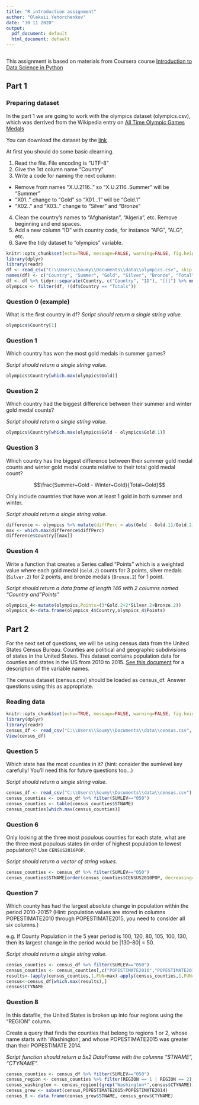 ---
title: "R introduction assignment"
author: "Oleksii Yehorchenkov"
date: "30 11 2020"
output:
  pdf_document: default
  html_document: default
---

```{r setup, include=FALSE}
```

This assignment is based on materials from Coursera course [Introduction to Data Science in Python](https://www.coursera.org/learn/python-data-analysis/home/welcome)

## Part 1
### Preparing dataset

In the part 1 we are going to work with the olympics dataset (olympics.csv), which was derrived from the Wikipedia entry on [All Time Olympic Games Medals](https://en.wikipedia.org/wiki/All-time_Olympic_Games_medal_table)

You can download the dataset by the [link](https://www.dropbox.com/s/9oayr45v7nj30nv/olympics.csv?dl=0)

At first you should do some basic clearning.

1. Read the file. File encoding is "UTF-8"
2. Give the 1st column name "Country"
3. Write a code for naming the next column:
- Remove from names "X.U.2116.." so "X.U.2116..Summer" will be "Summer"
- "X01.." change to "Gold" so "X01...1" will be "Gold.1"
- "X02.." and "X03.." change to "Silver" and "Bronze"
4. Clean the country's names to "Afghanistan", "Algeria", etc. Remove beginning and end spaces.
5. Add a new column "ID" with country code, for instance "AFG", "ALG", etc.
6. Save the tidy dataset to "olympics" variable.

```{r}
knitr::opts_chunk$set(echo=TRUE, message=FALSE, warning=FALSE, fig.height=12)
library(dplyr)
library(readr)
df <- read_csv("C:\\Users\\Soumy\\Documents\\data\\olympics.csv", skip = 1)
names(df) <- c("Country", "Summer", "Gold", "Silver", "Bronze", "Total", "Winter", "Gold.1", "Silver.1", "Bronze.1", "Total.1", "Games", "Gold.2", "Silver.2", "Bronze.2", "Combined.total")
df <- df %>% tidyr::separate(Country, c("Country", "ID"), "[(]") %>% mutate(ID=gsub("[)]","",ID))
olympics <- filter(df, !(df$Country == "Totals"))
```

### Question 0 (example)

What is the first country in df?
*Script should return a single string value.*
```{r}
olympics$Country[1]
```

### Question 1

Which country has won the most gold medals in summer games?

*Script should return a single string value.*
```{r}
olympics$Country[which.max(olympics$Gold)]
```


### Question 2

Which country had the biggest difference between their summer and winter gold medal counts?

*Script should return a single string value.*
```{r}
olympics$Country[which.max(olympics$Gold - olympics$Gold.1)]
```

### Question 3

Which country has the biggest difference between their summer gold medal counts and winter gold medal counts relative to their total gold medal count? 

$$\frac{Summer~Gold - Winter~Gold}{Total~Gold}$$

Only include countries that have won at least 1 gold in both summer and winter.

*Script should return a single string value.*
```{r}
difference <- olympics %>% mutate(diffPerc = abs(Gold - Gold.1)/Gold.2) %>% filter(Gold > 0) %>% filter(Gold.1 > 0) 
max <- which.max(difference$diffPerc)
difference$Country[[max]]
```
### Question 4

Write a function that creates a Series called "Points" which is a weighted value where each gold medal (`Gold.2`) counts for 3 points, silver medals (`Silver.2`) for 2 points, and bronze medals (`Bronze.2`) for 1 point.

*Script should return a data frame of length 146 with 2 columns named "Country and "Points"*
```{r}
olympics_4<-mutate(olympics,Points=(3*Gold.2+2*Silver.2+Bronze.2))
olympics_4<-data.frame(olympics_4$Country,olympics_4$Points)
```

## Part 2

For the next set of questions, we will be using census data from the United States Census Bureau. Counties are political and geographic subdivisions of states in the United States. This dataset contains population data for counties and states in the US from 2010 to 2015. [See this document](https://www.dropbox.com/s/a0c2fdkaxokk2ys/CO-EST2015-alldata.pdf?dl=0) for a description of the variable names.

The census dataset (census.csv) should be loaded as census_df. Answer questions using this as appropriate.

### Reading data
```{r}
knitr::opts_chunk$set(echo=TRUE, message=FALSE, warning=FALSE, fig.height=12)
library(dplyr)
library(readr)
census_df <- read_csv("C:\\Users\\Soumy\\Documents\\data\\census.csv", skip = 1)
View(census_df)
```


### Question 5
Which state has the most counties in it? (hint: consider the sumlevel key carefully! You'll need this for future questions too...)

*Script should return a single string value.*
```{r}
census_df <- read_csv("C:\\Users\\Soumy\\Documents\\data\\census.csv")
census_counties <- census_df %>% filter(SUMLEV=="050")
census_counties <- table(census_counties$STNAME)
census_counties[which.max(census_counties)]
```

### Question 6
Only looking at the three most populous counties for each state, what are the three most populous states (in order of highest population to lowest population)? Use `CENSUS2010POP`.

*Script should return a vector of string values.*
```{r}
census_counties <- census_df %>% filter(SUMLEV=="050")
census_counties$STNAME[order(census_counties$CENSUS2010POP, decreasing=TRUE)[1:3]]
```

### Question 7

Which county has had the largest absolute change in population within the period 2010-2015? (Hint: population values are stored in columns POPESTIMATE2010 through POPESTIMATE2015, you need to consider all six columns.)

e.g. If County Population in the 5 year period is 100, 120, 80, 105, 100, 130, then its largest change in the period would be |130-80| = 50.

*Script should return a single string value.*
```{r}
census_counties <- census_df %>% filter(SUMLEV=="050")
census_counties <- census_counties[,c("POPESTIMATE2010","POPESTIMATE2011","POPESTIMATE2012","POPESTIMATE2013","POPESTIMATE2014","POPESTIMATE2015")]
results<-(apply(census_counties,1,FUN=max)-apply(census_counties,1,FUN=min))
census<-census_df[which.max(results),]
census$CTYNAME
```

### Question 8

In this datafile, the United States is broken up into four regions using the "REGION" column. 

Create a query that finds the counties that belong to regions 1 or 2, whose name starts with 'Washington', and whose POPESTIMATE2015 was greater than their POPESTIMATE 2014.

*Script function should return a 5x2 DataFrame with the columns "STNAME", "CTYNAME".*
```{r}
census_counties <- census_df %>% filter(SUMLEV=="050")
census_region <- census_counties %>% filter(REGION == 1 | REGION == 2)
census_washington <- census_region[(grep("Washington*",census$CTYNAME)), ]
census_grew <- subset(census,POPESTIMATE2015>POPESTIMATE2014)
census_8 <- data.frame(census_grew$STNAME, census_grew$CTYNAME)
```






